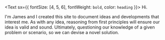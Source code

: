 <Text sx={{ fontSize: [4, 5, 6], fontWeight: `bold`, color: `heading` }}>
  Hi.
</Text>

I'm James and I created this site to document ideas and developments that interest me. As with any idea, reasoning from first principles will ensure our idea is valid and sound. Ultimately, questioning our knowledge of a given problem or scenario, so we can devise a novel solution.